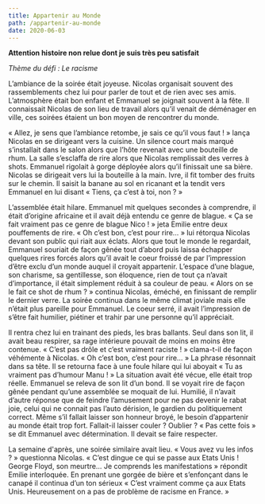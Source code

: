 ```yaml
---
title: Appartenir au Monde
path: /appartenir-au-monde
date: 2020-06-03
---
```


**Attention histoire non relue dont je suis très peu satisfait**

_Thème du défi : Le racisme_

L’ambiance de la soirée était joyeuse. Nicolas organisait souvent des rassemblements chez lui pour parler de tout et de rien avec ses amis. L’atmosphère était bon enfant et Emmanuel se joignait souvent à la fête. Il connaissait Nicolas de son lieu de travail alors qu’il venait de déménager en ville, ces soirées étaient un bon moyen de rencontrer du monde.

« Allez, je sens que l’ambiance retombe, je sais ce qu’il vous faut ! » lança Nicolas en se dirigeant vers la cuisine. Un silence court mais marqué s’installait dans le salon alors que l’hôte revenait avec une bouteille de rhum. La salle s’esclaffa de rire alors que Nicolas remplissait des verres à shots. Emmanuel rigolait à gorge déployée alors qu’il finissait une sa bière. Nicolas se dirigeait vers lui la bouteille à la main. Ivre, il fit tomber des fruits sur le chemin. Il saisit la banane au sol en ricanant et la tendit vers Emmanuel en lui disant « Tiens, ça c’est à toi, non ? »

L’assemblée était hilare. Emmanuel mit quelques secondes à comprendre, il était d’origine africaine et il avait déjà entendu ce genre de blague. « Ça se fait vraiment pas ce genre de blague Nico ! » jeta Emilie entre deux pouffements de rire. « Oh c’est bon, c’est pour rire… » lui rétorqua Nicolas devant son public qui riait aux éclats. Alors que tout le monde le regardait, Emmanuel souriait de façon gênée tout d’abord puis laissa échapper quelques rires forcés alors qu’il avait le coeur froissé de par l’impression d’être exclu d’un monde auquel il croyait appartenir. L’espace d’une blague, son charisme, sa gentillesse, son éloquence, rien de tout ça n’avait d’importance, il était simplement réduit à sa couleur de peau. « Alors on se le fait ce shot de rhum ? » continua Nicolas, éméché, en finissant de remplir le dernier verre. La soirée continua dans le même climat joviale mais elle n’était plus pareille pour Emmanuel. Le coeur serré, il avait l’impression de s’être fait humilier, piétiner et trahir par une personne qu’il appréciait.

Il rentra chez lui en trainant des pieds, les bras ballants. Seul dans son lit, il avait beau respirer, sa rage intérieure pouvait de moins en moins être contenue. « C’est pas drôle et c’est vraiment raciste ! » clama-t-il de façon véhémente à Nicolas. « Oh c’est bon, c’est pour rire… » La phrase résonnait dans sa tête. Il se retourna face à une foule hilare qui lui aboyait « Tu as vraiment pas d’humour Manu ! » La situation avait été vécue, elle était trop réelle. Emmanuel se releva de son lit d’un bond. Il se voyait rire de façon gênée pendant qu’une assemblée se moquait de lui. Humilié, il n’avait d’autre réponse que de feindre l’amusement pour ne pas devenir le rabat joie, celui qui ne connait pas l’auto dérision, le gardien du politiquement correct. Même s’il fallait laisser son honneur broyé, le besoin d’appartenir au monde était trop fort. Fallait-il laisser couler ? Oublier ? « Pas cette fois » se dit Emmanuel avec détermination. Il devait se faire respecter.

La semaine d'après, une soirée similaire avait lieu. « Vous avez vu les infos ? » questionna Nicolas. « C’est dingue ce qui se passe aux Etats Unis ! George Floyd, son meurtre… Je comprends les manifestations » répondit Emilie interloquée. En prenant une gorgée de bière et s’enfonçant dans le canapé il continua d’un ton sérieux « C’est vraiment comme ça aux Etats Unis. Heureusement on a pas de problème de racisme en France. »
